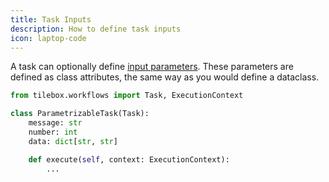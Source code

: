 ```yaml
---
title: Task Inputs
description: How to define task inputs
icon: laptop-code
---
```


A task can optionally define [input parameters](/workflows/concepts/tasks#input-parameters).
These parameters are defined as class attributes, the same way as you would define a dataclass.

<RequestExample>

```python Python
from tilebox.workflows import Task, ExecutionContext

class ParametrizableTask(Task):
    message: str
    number: int
    data: dict[str, str]

    def execute(self, context: ExecutionContext):
        ...
```

</RequestExample>
